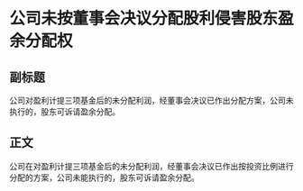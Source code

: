 # 公司未按董事会决议分配股利侵害股东盈余分配权
## 副标题
公司对盈利计提三项基金后的未分配利润，经董事会决议已作出分配方案，公司未执行的，股东可诉请盈余分配。
## 正文
公司在对盈利计提三项基金后的未分配利润，经董事会决议已作出按投资比例进行分配的方案，公司未能执行的，股东可诉请盈余分配。